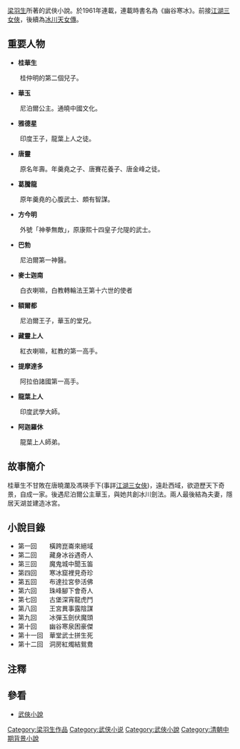 {{expand|time=2015-12-04T10:14:35+00:00}}
{{unreferenced|time=2015-12-04T10:14:35+00:00}}
[[梁羽生|梁羽生]]所著的武俠小說。於1961年連載，連載時書名為《幽谷寒冰》。前接[[江湖三女侠|江湖三女俠]]，後續為[[冰川天女傳|冰川天女傳]]。
==重要人物==
*'''桂華生'''
　　桂仲明的第二個兒子。{{NoteTag|1=《[[江湖三女俠|江湖三女俠]]》中作桂仲明第三子，石川生、冒廣生之弟，《[[冰川天女傳|冰川天女傳]]》中作冒川生、石廣生之弟。}}
*'''華玉'''
　　尼泊爾公主。通曉中國文化。
*'''雅德星'''
　　印度王子，龍葉上人之徒。
*'''唐靈'''
　　原名年壽。年羹堯之子、唐賽花養子、唐金峰之徒。
*'''葛騰龍'''
　　原年羹堯的心腹武士、頗有智謀。
*'''方今明'''
　　外號「神拳無敵」，原康熙十四皇子允隄的武士。
*'''巴勃'''
　　尼泊爾第一神醫。
*'''麥士迦南'''
　　白衣喇嘛，白教轉輪法王第十六世的使者
*'''額爾都'''
　　尼泊爾王子，華玉的堂兄。
*'''藏靈上人'''
　　紅衣喇嘛，紅教的第一高手。
*'''提摩達多'''
　　阿拉伯諸國第一高手。
*'''龍葉上人'''
　　印度武學大師。
*'''阿迦羅休'''
　　龍葉上人師弟。

==故事簡介==
桂華生不甘敗在唐曉瀾及馮瑛手下(事詳[[江湖三女侠|江湖三女俠]])，遠赴西域，欲遊歷天下奇景，自成一家。後遇尼泊爾公主華玉，與她共創冰川劍法。兩人最後結為夫妻，隱居天湖並建造冰宮。

==小說目錄==
*第一回　　橫跨崑崙來絕域
*第二回　　藏身冰谷遇奇人
*第三回　　魔鬼城中聞玉笛
*第四回　　寒冰窟裡見奇珍
*第五回　　布達拉宮參活佛
*第六回　　珠峰腳下會奇人
*第七回　　古堡深宵龍虎鬥
*第八回　　王宮異事露陰謀
*第九回　　冰彈玉劍伏魔頭
*第十回　　幽谷寒泉困豪傑
*第十一回　華堂武士拼生死
*第十二回　洞房紅燭結鴛鴦

== 注釋 ==
{{NoteFoot}}
== 參看 ==
*[[武俠小說|武俠小說]]

[[Category:梁羽生作品|Category:梁羽生作品]]
[[Category:武侠小说|Category:武侠小说]]
[[Category:武俠小說|Category:武俠小說]]
[[Category:清朝中期背景小說|Category:清朝中期背景小說]]


{{梁羽生作品}}